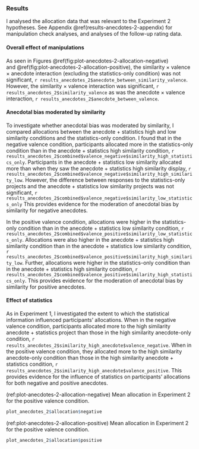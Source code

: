### Results

I analysed the allocation data that was relevant to the Experiment 2 hypotheses.
See Appendix \@ref(results-anecdotes-2-appendix) for manipulation check
analyses, and analyses of the follow-up rating data.

#### Overall effect of manipulations

As seen in Figures \@ref(fig:plot-anecdotes-2-allocation-negative)
and \@ref(fig:plot-anecdotes-2-allocation-positive), the similarity $\times$
valence $\times$ anecdote interaction (excluding the statistics-only condition)
was not significant,
`r results_anecdotes_2$anecdote_between_similarity_valence`.
However, the similarity $\times$ valence interaction was significant,
`r results_anecdotes_2$similarity_valence` as was the anecdote $\times$ valence
interaction, `r results_anecdotes_2$anecdote_between_valence`.

#### Anecdotal bias moderated by similarity

To investigate whether anecdotal bias was moderated by similarity, I compared
allocations between the anecdote + statistics high and low similarity conditions and the
statistics-only condition. I found that in the negative valence condition,
participants allocated more in the statistics-only condition than in the
anecdote + statistics high similarity condition,
`r results_anecdotes_2$combined$valence_negative$similarity_high_statistics_only`.
Participants in the anecdote + statistics low similarity allocated more than when they saw
the anecdote + statistics high similarity display,
`r results_anecdotes_2$combined$valence_negative$similarity_high_similarity_low`.
However, the difference between responses to the statistics-only projects and
the anecdote + statistics low similarity projects was not significant,
`r results_anecdotes_2$combined$valence_negative$similarity_low_statistics_only`
This provides evidence for the moderation of anecdotal bias by similarity for
negative anecdotes.

In the positive valence condition, allocations were higher in the statistics-only
condition than in the anecdote + statistics low similarity condition,
`r results_anecdotes_2$combined$valence_positive$similarity_low_statistics_only`.
Allocations were also higher in the anecdote + statistics high similarity condition than in
the anecdote + statistics low similarity condition,
`r results_anecdotes_2$combined$valence_positive$similarity_high_similarity_low`.
Further, allocations were higher in the statistics-only condition than in the
anecdote + statistics high similarity condition,
`r results_anecdotes_2$combined$valence_positive$similarity_high_statistics_only`.
This provides evidence for the moderation of anecdotal bias by similarity for
positive anecdotes.

#### Effect of statistics

As in Experiment 1, I investigated the extent to which the statistical
information influenced participants' allocations. When in the negative valence
condition, participants allocated more to the high similarity anecdote +
statistics project than those in the high similarity anecdote-only condition,
`r results_anecdotes_2$similarity_high_anecdote$valence_negative`.
When in the positive valence condition, they allocated more to the high similarity
anecdote-only condition than those in the high similarity anecdote + statistics condition,
`r results_anecdotes_2$similarity_high_anecdote$valence_positive`. This provides
evidence for the influence of statistics on participants' allocations for both
negative and positive anecdotes.

(ref:plot-anecdotes-2-allocation-negative) Mean allocation in Experiment 2 for the positive valence condition.

```r
plot_anecdotes_2$allocation$negative
```

(ref:plot-anecdotes-2-allocation-positive) Mean allocation in Experiment 2 for the positive valence condition.

```r
plot_anecdotes_2$allocation$positive
```
